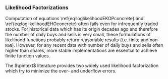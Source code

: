 ### Likelihood Factorizations

Computation of equations \\ref{eq:loglikelihoodEKOPconcrete} and \\ref{eq:loglikelihoodEHOconcrete} often fails
even for infrequently traded stocks.
For historical data which has its origin decades ago and therefore the number of daily buys and sells is very small,
these formulations of likelihood functions probably return
reasonable results (i.e. finite and non-`NaN`).
However, for any recent data with number of daily buys and sells often higher than \num{1000} shares,
more stable implementations are essential to achieve finite function values.

The $\pintext$ literature provides two widely used likelihood factorization which try to minimize
the over- and underflow errors.

